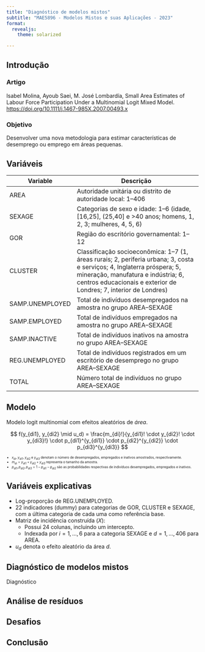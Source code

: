 ```yaml
---
title: "Diagnóstico de modelos mistos"
subtitle: "MAE5896 - Modelos Mistos e suas Aplicações - 2023"
format: 
  revealjs:
    theme: solarized

---
```


## Introdução

### Artigo

Isabel Molina, Ayoub Saei, M. José Lombardía, Small Area Estimates of Labour Force Participation Under a Multinomial Logit Mixed Model. [https://doi.org/10.1111/j.1467-985X.2007.00493.x](https://doi.org/10.1111/j.1467-985X.2007.00493.x)

### Objetivo

Desenvolver uma nova metodologia para estimar características de desemprego ou emprego em áreas pequenas.

## Variáveis 

::: {style="font-size: 60%;"}
| Variable            | Descrição                                                                                 |
|---------------------|---------------------------------------------------------------------------------------------|
| AREA                | Autoridade unitária ou distrito de autoridade local: 1–406                                 |
| SEXAGE              | Categorias de sexo e idade: 1–6 (idade, [16,25], (25,40] e >40 anos; homens, 1, 2, 3; mulheres, 4, 5, 6) |
| GOR                 | Região do escritório governamental: 1–12                                                     |
| CLUSTER             | Classificação socioeconômica: 1–7 (1, áreas rurais; 2, periferia urbana; 3, costa e serviços; 4, Inglaterra próspera; 5, mineração, manufatura e indústria; 6, centros educacionais e exterior de Londres; 7, interior de Londres) |
| SAMP.UNEMPLOYED    | Total de indivíduos desempregados na amostra no grupo AREA–SEXAGE                            |
| SAMP.EMPLOYED      | Total de indivíduos empregados na amostra no grupo AREA–SEXAGE                              |
| SAMP.INACTIVE      | Total de indivíduos inativos na amostra no grupo AREA–SEXAGE                               |
| REG.UNEMPLOYED     | Total de indivíduos registrados em um escritório de desemprego no grupo AREA–SEXAGE         |
| TOTAL              | Número total de indivíduos no grupo AREA–SEXAGE                                            |
:::

## Modelo

Modelo logit multinomial com efeitos aleatórios de _área_.

$$
f(y_{di1}, y_{di2} \mid u_d) = \frac{m_{di}!}{y_{di1}! \cdot y_{di2}! \cdot y_{di3}!} \cdot p_{di1}^{y_{di1}} \cdot p_{di2}^{y_{di2}} \cdot p_{di3}^{y_{di3}}
$$

::: {style="font-size: 60%;"}

- $x_{di}$, $y_{di1}$, $y_{di2}$ e $y_{di3}$ denotam o número de desempregados, empregados e inativos amostrados, respectivamente.
- $m_{di} = y_{di1} + y_{di2} + y_{di3}$ representa o tamanho da amostra.
- $p_{di1}, p_{di2}, p_{di3} = 1 − p_{di1} − p_{di2}$ são as probabilidades respectivas de indivíduos desempregados, empregados e inativos.

:::

## Variáveis explicativas

- Log-proporção de REG.UNEMPLOYED.
- 22 indicadores (dummy) para categorias de GOR, CLUSTER e SEXAGE, com a última categoria de cada uma como referência base.
- Matriz de incidência construída ($X$):
  - Possui 24 colunas, incluindo um intercepto.
  - Indexada por $i = 1,…,6$ para a categoria SEXAGE e $d = 1,…,406$ para AREA.

- $u_d$ denota o efeito aleatório da área $d$.

## Diagnóstico de modelos mistos

Diagnóstico

## Análise de resíduos

## Desafios

## Conclusão


